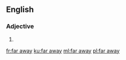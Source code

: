 ==English==

===Adjective===
{{en-adj|-}}

# {{alternative spelling of|faraway|lang=en}}

[[fr:far away]]
[[ku:far away]]
[[ml:far away]]
[[pl:far away]]